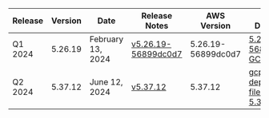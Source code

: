 | Release | Version | Date |  Release Notes | AWS Version | GCP Download | Azure Download |
| ------- | ------  | ------ | ------ | ------ | ------ | ------ | 
| Q1 2024 | 5.26.19 | February 13, 2024 | [v5.26.19-56899dc0d7](https://github.com/IABTechLab/uid2-operator/releases/tag/v5.26.19-56899dc0d7) | 5.26.19-56899dc0d7 | [5.26.19-56899dc0d7 GCP ZIP](https://github.com/IABTechLab/uid2-operator/releases/download/v5.26.19-56899dc0d7/uid2-operator-deployment-artifacts-5.26.19-56899dc0d7-gcp-oidc.zip) | [5.26.19-56899dc0d7 Azure ZIP](https://github.com/IABTechLab/uid2-operator/releases/download/v5.26.19-56899dc0d7/uid2-operator-deployment-artifacts-5.26.19-56899dc0d7-azure-cc.zip) |
| Q2 2024 | 5.37.12 | June 12, 2024 | [v5.37.12](https://github.com/IABTechLab/uid2-operator/releases/tag/v5.37.12) | 5.37.12 | [gcp-oidc-deployment-files-5.37.12.zip](https://github.com/IABTechLab/uid2-operator/releases/download/v5.37.12/gcp-oidc-deployment-files-5.37.12.zip) | [azure-cc-deployment-files-5.37.12.zip](https://github.com/IABTechLab/uid2-operator/releases/download/v5.37.12/azure-cc-deployment-files-5.37.12.zip) |
